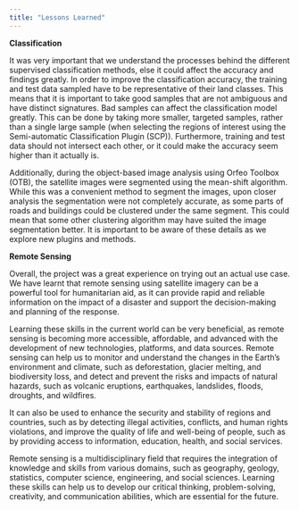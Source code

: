 ```yaml
---
title: "Lessons Learned"
---
```


**Classification**

It was very important that we understand the processes behind the different supervised classification methods, else it could affect the accuracy and findings greatly. In order to improve the classification accuracy, the training and test data sampled have to be representative of their land classes. This means that it is important to take good samples that are not ambiguous and have distinct signatures. Bad samples can affect the classification model greatly. This can be done by taking more smaller, targeted samples, rather than a single large sample (when selecting the regions of interest using the Semi-automatic Classification Plugin (SCP)). Furthermore, training and test data should not intersect each other, or it could make the accuracy seem higher than it actually is.

Additionally, during the object-based image analysis using Orfeo Toolbox (OTB), the satellite images were segmented using the mean-shift algorithm. While this was a convenient method to segment the images, upon closer analysis the segmentation were not completely accurate, as some parts of roads and buildings could be clustered under the same segment. This could mean that some other clustering algorithm may have suited the image segmentation better. It is important to be aware of these details as we explore new plugins and methods.

**Remote Sensing**

Overall, the project was a great experience on trying out an actual use case. We have learnt that remote sensing using satellite imagery can be a powerful tool for humanitarian aid, as it can provide rapid and reliable information on the impact of a disaster and support the decision-making and planning of the response.

Learning these skills in the current world can be very beneficial, as remote sensing is becoming more accessible, affordable, and advanced with the development of new technologies, platforms, and data sources. Remote sensing can help us to monitor and understand the changes in the Earth's environment and climate, such as deforestation, glacier melting, and biodiversity loss, and detect and prevent the risks and impacts of natural hazards, such as volcanic eruptions, earthquakes, landslides, floods, droughts, and wildfires.

It can also be used to enhance the security and stability of regions and countries, such as by detecting illegal activities, conflicts, and human rights violations, and improve the quality of life and well-being of people, such as by providing access to information, education, health, and social services.

Remote sensing is a multidisciplinary field that requires the integration of knowledge and skills from various domains, such as geography, geology, statistics, computer science, engineering, and social sciences. Learning these skills can help us to develop our critical thinking, problem-solving, creativity, and communication abilities, which are essential for the future.
